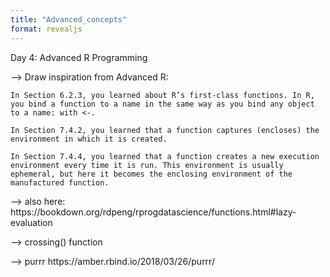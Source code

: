 ```yaml
---
title: "Advanced_concepts"
format: revealjs
---
```


Day 4: Advanced R Programming 



--> Draw inspiration from Advanced R:

    In Section 6.2.3, you learned about R’s first-class functions. In R, you bind a function to a name in the same way as you bind any object to a name: with <-.

    In Section 7.4.2, you learned that a function captures (encloses) the environment in which it is created.

    In Section 7.4.4, you learned that a function creates a new execution environment every time it is run. This environment is usually ephemeral, but here it becomes the enclosing environment of the manufactured function.


--> also here: https://bookdown.org/rdpeng/rprogdatascience/functions.html#lazy-evaluation



--> crossing() function


--> purrr https://amber.rbind.io/2018/03/26/purrr/